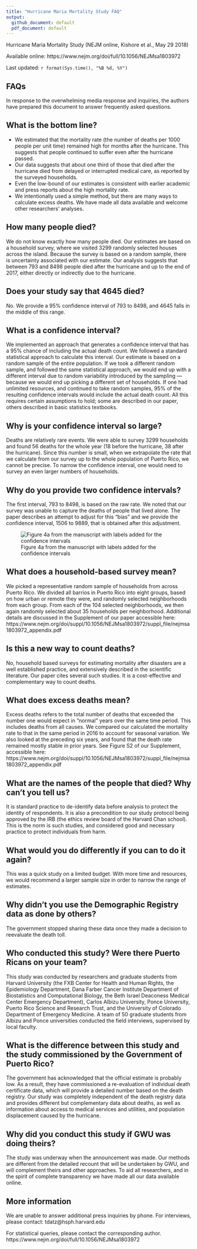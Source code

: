 ```yaml
---
title: "Hurricane Maria Mortality Study FAQ"
output: 
  github_document: default
  pdf_document: default
---
```


Hurricane Maria Mortality Study (NEJM online, Kishore et al., May 29 2018)

Available online: https://www.nejm.org/doi/full/10.1056/NEJMsa1803972

Last updated: `r format(Sys.time(), "%B %d, %Y")`

## FAQs
In response to the overwhelming media response and inquiries, the authors have prepared this document to answer frequently asked questions.

## What is the bottom line?
- We estimated that the mortality rate (the number of deaths per 1000 people per unit time) remained high for months after the hurricane. This suggests that people continued to suffer even after the hurricane passed. 
- Our data suggests that about one third of those that died after the hurricane died from delayed or interrupted medical care, as reported by the surveyed households.
- Even the low-bound of our estimates is consistent with earlier academic and press reports about the high mortality rate. 
- We intentionally used a simple method, but there are many ways to calculate excess deaths. We have made all data available and welcome other researchers’ analyses.

## How many people died?
We do not know exactly how many people died. Our estimates are based on a household survey, where we visited 3299 randomly selected houses across the island. Because the survey is based on a random sample, there is uncertainty associated with our estimate. Our analysis suggests that between 793 and 8498 people died after the hurricane and up to the end of 2017, either directly or indirectly due to the hurricane. 

## Does your study say that 4645 died? 
No. We provide a 95% confidence interval of 793 to 8498, and 4645 falls in the middle of this range. 

## What is a confidence interval? 
We implemented an approach that generates a confidence interval that has a 95% chance of including the actual death count. We followed a standard statistical approach to calculate this interval. Our estimate is based on a random sample of the entire population. If we took a different random sample, and followed the same statistical approach, we would end up with a different interval due to random variability introduced by the sampling — because we would end up picking a different set of households. If one had unlimited resources, and continued to take random samples, 95% of the resulting confidence intervals would include the actual death count. All this requires certain assumptions to hold; some are described in our paper, others described in basic statistics textbooks. 

## Why is your confidence interval so large?
Deaths are relatively rare events. We were able to survey 3299 households and found 56 deaths for the whole year (18 before the hurricane, 38 after the hurricane). Since this number is small, when we extrapolate the rate that we calculate from our survey up to the whole population of Puerto Rico, we cannot be precise. To narrow the confidence interval, one would need to survey an even larger numbers of households. 

## Why do you provide two confidence intervals?
The first interval, 793 to 8498, is based on the raw rate. We noted that our survey was unable to capture the deaths of people that lived alone. The paper describes an attempt to adjust for this “bias” and we provide the confidence interval, 1506 to 9889, that is obtained after this adjustment. 

![Figure 4a from the manuscript with labels added for the confidence intervals](../misc/faq_fig.png)

## What does a household-based survey mean?
We picked a representative random sample of households from across Puerto Rico. We divided all barrios in Puerto Rico into eight groups, based on how urban or remote they were, and randomly selected neighborhoods from each group. From each of the 104 selected neighborhoods, we then again randomly selected about 35 households per neighborhood. Additional details are discussed in the Supplement of our paper accessible here: https://www.nejm.org/doi/suppl/10.1056/NEJMsa1803972/suppl_file/nejmsa1803972_appendix.pdf

## Is this a new way to count deaths?
No, household based surveys for estimating mortality after disasters are a well established practice, and extensively described in the scientific literature. Our paper cites several such studies. It is a cost-effective and complementary way to count deaths. 

## What does excess deaths mean?
Excess deaths refers to the total number of deaths that exceeded the number one would expect in “normal” years over the same time period. This includes deaths from all causes. We compared our calculated the mortality rate to that in the same period in 2016 to account for seasonal variation. We also looked at the preceding six years, and found that the death rate remained mostly stable in prior years. See Figure S2 of our Supplement, accessible here: https://www.nejm.org/doi/suppl/10.1056/NEJMsa1803972/suppl_file/nejmsa1803972_appendix.pdf

## What are the names of the people that died? Why can’t you tell us?
It is standard practice to de-identify data before analysis to protect the identity of respondents. It is also a precondition to our study protocol being approved by the IRB (the ethics review board of the Harvard Chan school). This is the norm is such studies, and considered good and necessary practice to protect individuals from harm.

## What would you do differently if you can to do it again?
This was a quick study on a limited budget. With more time and resources, we would recommend a larger sample size in order to narrow the range of estimates. 

## Why didn't you use the Demographic Registry data as done by others?
The government stopped sharing these data once they made a decision to reevaluate the death toll. 

## Who conducted this study? Were there Puerto Ricans on your team?
This study was conducted by researchers and graduate students from Harvard University (the FXB Center for Health and Human Rights, the Epidemiology Department, Dana Farber Cancer Institute Department of Biostatistics and Computational Biology, the Beth Israel Deaconess Medical Center Emergency Department), Carlos Albizu University, Ponce University, Puerto Rico Science and Research Trust, and the University of Colorado Department of Emergency Medicine. A team of 50 graduate students from Albizu and Ponce universities conducted the field interviews, supervised by local faculty. 

## What is the difference between this study and the study commissioned by the Government of Puerto Rico?
The government has acknowledged that the official estimate is probably low. As a result, they have commissioned a re-evaluation of individual death certificate data, which will provide a detailed number based on the death registry. Our study was completely independent of the death registry data and provides different but complementary data about deaths, as well as information about access to medical services and utilities, and population displacement caused by the hurricane. 

## Why did you conduct this study if GWU was doing theirs?
The study was underway when the announcement was made. Our methods are different from the detailed recount that will be undertaken by GWU, and will complement theirs and other approaches. To aid all researchers, and in the spirit of complete transparency we have made all our data available online. 


## More information

We are unable to answer additional press inquiries by phone.
For interviews, please contact: tdatz@hsph.harvard.edu

For statistical queries, please contact the corresponding author.
https://www.nejm.org/doi/full/10.1056/NEJMsa1803972
